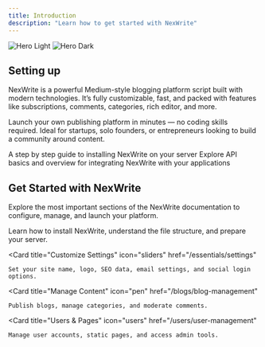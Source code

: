 ```yaml
---
title: Introduction
description: "Learn how to get started with NexWrite"
---
```


<img
  className="block dark:hidden"
  src="/images/hero-light.png"
  alt="Hero Light"
/>
<img
  className="hidden dark:block"
  src="/images/hero-dark.png"
  alt="Hero Dark"
/>

## Setting up

NexWrite is a powerful Medium-style blogging platform script built with modern technologies.
It’s fully customizable, fast, and packed with features like subscriptions, comments, categories, rich editor, and more.

Launch your own publishing platform in minutes — no coding skills required.
Ideal for startups, solo founders, or entrepreneurs looking to build a community around content.

<CardGroup cols={2}>
 <Card
    title="Installation"
    icon="rocket"
    href="/get-started/installation"
  >
    A step by step guide to installing NexWrite on your server
  </Card>
 <Card
    title="API"
    icon="brackets-curly"
    href="/api-reference/introduction"
  >
    Explore API basics and overview for integrating NexWrite with your applications
  </Card>
</CardGroup>

## Get Started with NexWrite

Explore the most important sections of the NexWrite documentation to configure, manage, and launch your platform.

<CardGroup cols={2}>
  <Card
    title="Get Started"
    icon="rocket"
    href="/get-started/get-nexwrite"
  >
    Learn how to install NexWrite, understand the file structure, and prepare your server.
  </Card>

  <Card
    title="Customize Settings"
    icon="sliders"
    href="/essentials/settings"
  >
    Set your site name, logo, SEO data, email settings, and social login options.
  </Card>

  <Card
    title="Manage Content"
    icon="pen"
    href="/blogs/blog-management"
  >
    Publish blogs, manage categories, and moderate comments.
  </Card>

  <Card
    title="Users & Pages"
    icon="users"
    href="/users/user-management"
  >
    Manage user accounts, static pages, and access admin tools.
  </Card>
</CardGroup>
